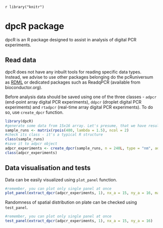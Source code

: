 <!--
%\VignetteEngine{knitr::knitr}
%\VignetteIndexEntry{dpcR - package overview}
-->
`r library("knitr")`

# dpcR package

dpcR is an R package designed to assist in analysis of digital PCR experiments.

## Read data

dpcR does not have any inbuilt tools for reading specific data types. Instead, we advise to use other packages belonging do the pcRuniversum as [RDML](http://cran.r-project.org/web/packages/RDML/index.html) or dedicated packages such as ReadqPCR (available from bioconductor.org).

Before analysis data should be saved using one of the three classes - `adpcr` (end-point array digital PCR experiments), `ddpcr` (droplet digital PCR experiments) and `rtadpcr` (real-time array digital PCR experiments). To do so, use `create_dpcr` function.

```r
library(dpcR)
#generate some data from 15x16 array. Let's presume, that we have results from two plates
sample_runs <- matrix(rpois(480, lambda = 1.5), ncol = 2)
#check its class - it's a typical R structure
class(sample_runs)
#save it to adpcr object
adpcr_experiments <- create_dpcr(sample_runs, n = 240L, type = "nm", adpcr = TRUE)
class(adpcr_experiments)
```

## Data visualisation and tests

Data can be easily visualized using `plot_panel` function.

```r
#remember, you can plot only single panel at once 
plot_panel(extract_dpcr(adpcr_experiments, 1), nx_a = 15, ny_a = 16, main = "Experiment 1")
```

Randomness of spatial distribution on plate can be checked using `test_panel`.
```r
#remember, you can plot only single panel at once 
test_panel(extract_dpcr(adpcr_experiments, 1), nx_a = 15, ny_a = 16)
```